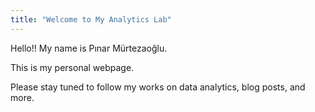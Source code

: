 ```yaml
---
title: "Welcome to My Analytics Lab"
---
```


Hello!! My name is Pınar Mürtezaoğlu.

This is my personal webpage.

Please stay tuned to follow my works on data analytics, blog posts, and more.
